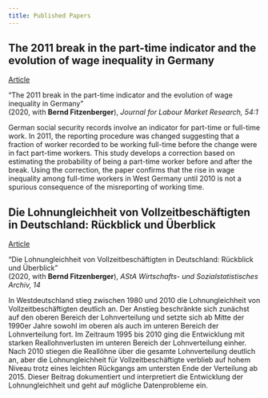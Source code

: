 ```yaml
---
title: Published Papers
---
```


## The 2011 break in the part-time indicator and the evolution of wage inequality in Germany



<a href="https://labourmarketresearch.springeropen.com/articles/10.1186/s12651-019-0265-0" target="_blank"> Article</a> 

“The 2011 break in the part-time indicator and the evolution of wage inequality in Germany” <br> (2020, with __Bernd Fitzenberger__), _Journal for Labour Market Research, 54:1_ 

German social security records involve an indicator for part-time or full-time work. In 2011, the reporting procedure was changed suggesting that a fraction of worker recorded to be working full-time before the change were in fact part-time workers. This study develops a correction based on estimating the probability of being a part-time worker before and after the break. Using the correction, the paper confirms that the rise in wage inequality among full-time workers in West Germany until 2010 is not a spurious consequence of the misreporting of working time.

## Die Lohnungleichheit von Vollzeitbeschäftigten in Deutschland: Rückblick und Überblick



<a href="https://link.springer.com/article/10.1007/s11943-020-00273-w" target="_blank"> Article</a> 

“Die Lohnungleichheit von Vollzeitbeschäftigten in Deutschland: Rückblick und Überblick” <br> (2020, with __Bernd Fitzenberger__), _AStA Wirtschafts- und Sozialstatistisches Archiv, 14_ 

In Westdeutschland stieg zwischen 1980 und 2010 die Lohnungleichheit von Vollzeitbeschäftigten deutlich an. Der Anstieg beschränkte sich zunächst auf den oberen Bereich der Lohnverteilung und setzte sich ab Mitte der 1990er Jahre sowohl im oberen als auch im unteren Bereich der Lohnverteilung fort. Im Zeitraum 1995 bis 2010 ging die Entwicklung mit starken Reallohnverlusten im unteren Bereich der Lohnverteilung einher. Nach 2010 stiegen die Reallöhne über die gesamte Lohnverteilung deutlich an, aber die Lohnungleichheit für Vollzeitbeschäftigte verblieb auf hohem Niveau trotz eines leichten Rückgangs am untersten Ende der Verteilung ab 2015. Dieser Beitrag dokumentiert und interpretiert die Entwicklung der Lohnungleichheit und geht auf mögliche Datenprobleme ein.
